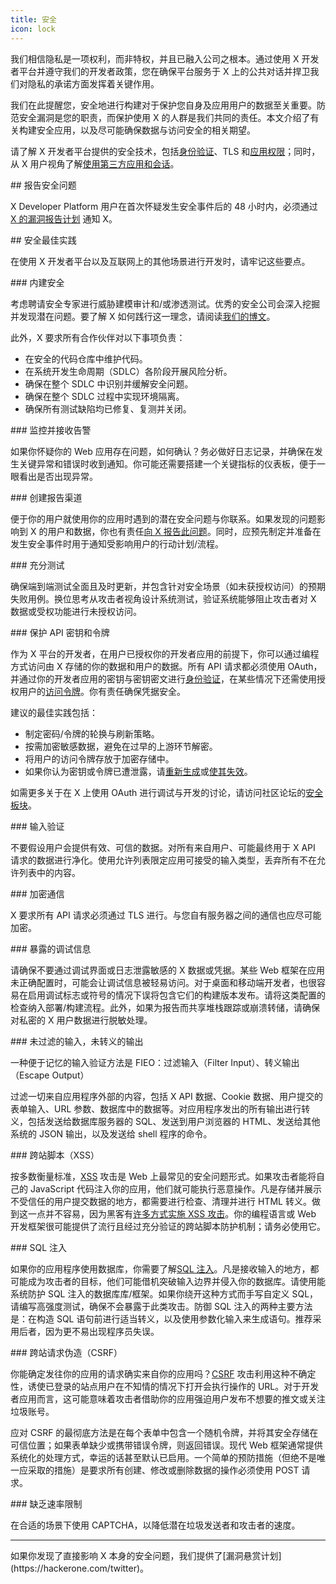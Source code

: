 ```yaml
---
title: 安全
icon: lock
---
```


我们相信隐私是一项权利，而非特权，并且已融入公司之根本。通过使用 X 开发者平台并遵守我们的开发者政策，您在确保平台服务于 X 上的公共对话并捍卫我们对隐私的承诺方面发挥着关键作用。

我们在此提醒您，安全地进行构建对于保护您自身及应用用户的数据至关重要。防范安全漏洞是您的职责，而保护使用 X 的人群是我们共同的责任。本文介绍了有关构建安全应用，以及尽可能确保数据与访问安全的相关期望。

<Note>请了解 X 开发者平台提供的安全技术，包括[身份验证](/zh/resources/fundamentals/authentication)、TLS 和[应用权限](/zh/resources/fundamentals/developer-apps#app-permissions)；同时，从 X 用户视角了解[使用第三方应用和会话](https://help.x.com/en/managing-your-account/connect-or-revoke-access-to-third-party-apps)。</Note>

<div id="reporting-security-issues">
  ## 报告安全问题
</div>

X Developer Platform 用户在首次怀疑发生安全事件后的 48 小时内，必须通过 [X 的漏洞报告计划](https://hackerone.com/twitter) 通知 X。

<div id="security-best-practices">
  ## 安全最佳实践
</div>

在使用 X 开发者平台以及互联网上的其他场景进行开发时，请牢记这些要点。

<div id="security-by-design">
  ### 内建安全
</div>

考虑聘请安全专家进行威胁建模审计和/或渗透测试。优秀的安全公司会深入挖掘并发现潜在问题。要了解 X 如何践行这一理念，请阅读[我们的博文](https://blog.x.com/en_us/topics/company/2019/privacy_data_protection.html)。

此外，X 要求所有合作伙伴对以下事项负责：

- 在安全的代码仓库中维护代码。
- 在系统开发生命周期（SDLC）各阶段开展风险分析。
- 确保在整个 SDLC 中识别并缓解安全问题。
- 确保在整个 SDLC 过程中实现环境隔离。
- 确保所有测试缺陷均已修复、复测并关闭。

<div id="monitor-and-get-alerted">
  ### 监控并接收告警
</div>

如果你怀疑你的 Web 应用存在问题，如何确认？务必做好日志记录，并确保在发生关键异常和错误时收到通知。你可能还需要搭建一个关键指标的仪表板，便于一眼看出是否出现异常。

<div id="create-a-reporting-channel">
  ### 创建报告渠道
</div>

便于你的用户就使用你的应用时遇到的潜在安全问题与你联系。如果发现的问题影响到 X 的用户和数据，你也有责任[向 X 报告此问题](#report)。同时，应预先制定并准备在发生安全事件时用于通知受影响用户的行动计划/流程。

<div id="adequate-testing">
  ### 充分测试
</div>

确保端到端测试全面且及时更新，并包含针对安全场景（如未获授权访问）的预期失败用例。换位思考从攻击者视角设计系统测试，验证系统能够阻止攻击者对 X 数据或受权功能进行未授权访问。

<div id="securing-api-keys-and-tokens">
  ### 保护 API 密钥和令牌
</div>

作为 X 平台的开发者，在用户已授权你的开发者应用的前提下，你可以通过编程方式访问由 X 存储的你的数据和用户的数据。所有 API 请求都必须使用 OAuth，并通过你的开发者应用的密钥与密钥密文进行[身份验证](/zh/resources/fundamentals/authentication)，在某些情况下还需使用授权用户的[访问令牌](/zh/resources/fundamentals/authentication)。你有责任确保凭据安全。

建议的最佳实践包括：

- 制定密码/令牌的轮换与刷新策略。
- 按需加密敏感数据，避免在过早的上游环节解密。
- 将用户的访问令牌存放于加密存储中。
- 如果你认为密钥或令牌已遭泄露，请[重新生成](/zh/resources/fundamentals/authentication#regenerate-api-keys-and-tokens)或[使其失效](/zh/resources/fundamentals/authentication#post-oauth2-invalidate-token)。

如需更多关于在 X 上使用 OAuth 进行调试与开发的讨论，请访问社区论坛的[安全板块](https://devcommunity.x.com/c/oauth/12)。

<div id="input-validation">
  ### 输入验证
</div>

不要假设用户会提供有效、可信的数据。对所有来自用户、可能最终用于 X API 请求的数据进行净化。使用允许列表限定应用可接受的输入类型，丢弃所有不在允许列表中的内容。

<div id="encrypted-communication">
  ### 加密通信
</div>

X 要求所有 API 请求必须通过 TLS 进行。与您自有服务器之间的通信也应尽可能加密。

<div id="exposed-debugging-information">
  ### 暴露的调试信息
</div>

请确保不要通过调试界面或日志泄露敏感的 X 数据或凭据。某些 Web 框架在应用未正确配置时，可能会让调试信息被轻易访问。对于桌面和移动端开发者，也很容易在启用调试标志或符号的情况下误将包含它们的构建版本发布。请将这类配置的检查纳入部署/构建流程。此外，如果为报告而共享堆栈跟踪或崩溃转储，请确保对私密的 X 用户数据进行脱敏处理。

<div id="unfiltered-input-unescaped-output">
  ### 未过滤的输入，未转义的输出
</div>

一种便于记忆的输入验证方法是 FIEO：过滤输入（Filter Input）、转义输出（Escape Output）

过滤一切来自应用程序外部的内容，包括 X API 数据、Cookie 数据、用户提交的表单输入、URL 参数、数据库中的数据等。对应用程序发出的所有输出进行转义，包括发送给数据库服务器的 SQL、发送到用户浏览器的 HTML、发送给其他系统的 JSON 输出，以及发送给 shell 程序的命令。

<div id="cross-site-scripting-xss">
  ### 跨站脚本（XSS）
</div>

按多数衡量标准，[XSS](https://owasp.org/) 攻击是 Web 上最常见的安全问题形式。如果攻击者能将自己的 JavaScript 代码注入你的应用，他们就可能执行恶意操作。凡是存储并展示不受信任的用户提交数据的地方，都需要进行检查、清理并进行 HTML 转义。做到这一点并不容易，因为黑客有[许多方式实施 XSS 攻击](https://www.owasp.org/index.php/Types_of_Cross-Site_Scripting)。你的编程语言或 Web 开发框架很可能提供了流行且经过充分验证的跨站脚本防护机制；请务必使用它。

<div id="sql-injection">
  ### SQL 注入
</div>

如果你的应用程序使用数据库，你需要了解[SQL 注入](http://en.wikipedia.org/wiki/SQL_injection)。凡是接收输入的地方，都可能成为攻击者的目标，他们可能借机突破输入边界并侵入你的数据库。请使用能系统防护 SQL 注入的数据库库/框架。如果你绕开这种方式而手写自定义 SQL，请编写高强度测试，确保不会暴露于此类攻击。防御 SQL 注入的两种主要方法是：在构造 SQL 语句前进行适当转义，以及使用参数化输入来生成语句。推荐采用后者，因为更不易出现程序员失误。

<div id="cross-site-request-forgery-csrf">
  ### 跨站请求伪造（CSRF）
</div>

你能确定发往你的应用的请求确实来自你的应用吗？[CSRF](http://en.wikipedia.org/wiki/Cross-site_request_forgery) 攻击利用这种不确定性，诱使已登录的站点用户在不知情的情况下打开会执行操作的 URL。对于开发者应用而言，这可能意味着攻击者借助你的应用强迫用户发布不想要的推文或关注垃圾账号。

应对 CSRF 的最彻底方法是在每个表单中包含一个随机令牌，并将其安全存储在可信位置；如果表单缺少或携带错误令牌，则返回错误。现代 Web 框架通常提供系统化的处理方式，幸运的话甚至默认已启用。一个简单的预防措施（但绝不是唯一应采取的措施）是要求所有创建、修改或删除数据的操作必须使用 POST 请求。

<div id="lack-of-rate-limiting">
  ### 缺乏速率限制
</div>

在合适的场景下使用 CAPTCHA，以降低潜在垃圾发送者和攻击者的速度。

---

<Info>
  如果你发现了直接影响 X 本身的安全问题，我们提供了[漏洞悬赏计划](https://hackerone.com/twitter)。
</Info>
